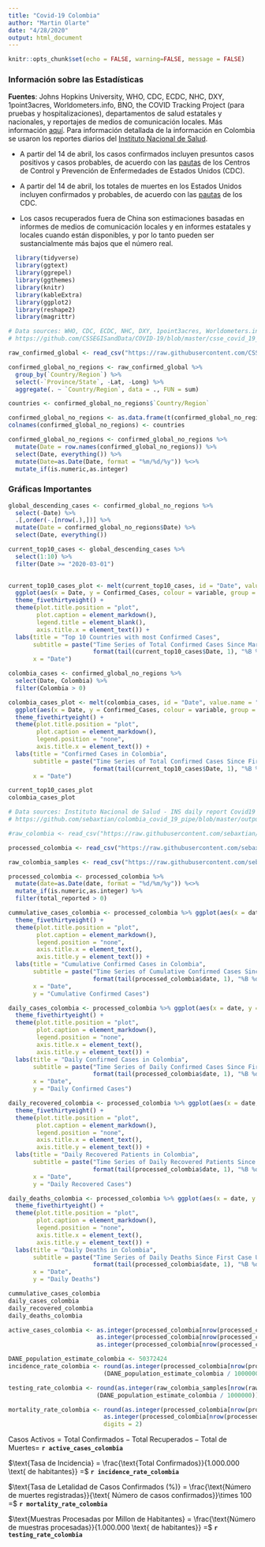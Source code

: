 ```yaml
---
title: "Covid-19 Colombia"
author: "Martin Olarte"
date: "4/28/2020"
output: html_document
---
```


```r
knitr::opts_chunk$set(echo = FALSE, warning=FALSE, message = FALSE)
```

### Información sobre las Estadísticas

**Fuentes**: Johns Hopkins University, WHO, CDC, ECDC, NHC, DXY, 1point3acres, Worldometers.info, BNO, the COVID Tracking Project (para pruebas y hospitalizaciones), departamentos de salud estatales y nacionales, y reportajes de medios de comunicación locales. Más información [aquí](https://urldefense.proofpoint.com/v2/url?u=https-3A__systems.jhu.edu_research_public-2Dhealth_ncov_&d=DwMFaQ&c=n6-cguzQvX_tUIrZOS_4Og&r=ZNGvwmzlj8kMBY6JiOVCuA&m=I4tRzMk97krELxTlEBHo8DfBIHceLgA3njBSxpFaSkY&s=49InWPUk0UW8sqN1BzfKXUioxPiG_Z21fDUGZcgkaWE&e=). Para información detallada de la información en Colombia se usaron los reportes diarios del [Instituto Nacional de Salud](https://www.ins.gov.co/Noticias/Paginas/Coronavirus.aspx).

* A partir del 14 de abril, los casos confirmados incluyen presuntos casos positivos y casos probables, de acuerdo con las [pautas](https://www.cdc.gov/coronavirus/2019-ncov/cases-updates/cases-in-us.html) de los Centros de Control y Prevención de Enfermedades de Estados Unidos (CDC).

* A partir del 14 de abril, los totales de muertes en los Estados Unidos incluyen confirmados y probables, de acuerdo con las [pautas](https://www.cdc.gov/coronavirus/2019-ncov/cases-updates/cases-in-us.html) de los CDC.

* Los casos recuperados fuera de China son estimaciones basadas en informes de medios de comunicación locales y en informes estatales y locales cuando están disponibles, y por lo tanto pueden ser sustancialmente más bajos que el número real.

```r
  library(tidyverse)
  library(ggtext)
  library(ggrepel)
  library(ggthemes)
  library(knitr)
  library(kableExtra)
  library(ggplot2)
  library(reshape2)
  library(magrittr)

# Data sources: WHO, CDC, ECDC, NHC, DXY, 1point3acres, Worldometers.info, BNO, the COVID Tracking Project (testing and hospitalizations), state and national government health departments, and local media reports.
# https://github.com/CSSEGISandData/COVID-19/blob/master/csse_covid_19_data/csse_covid_19_time_series/time_series_covid19_confirmed_global.csv

raw_confirmed_global <- read_csv("https://raw.githubusercontent.com/CSSEGISandData/COVID-19/master/csse_covid_19_data/csse_covid_19_time_series/time_series_covid19_confirmed_global.csv")

confirmed_global_no_regions <- raw_confirmed_global %>%
  group_by(`Country/Region`) %>%
  select(-`Province/State`, -Lat, -Long) %>%
  aggregate(. ~ `Country/Region`, data = ., FUN = sum)

countries <- confirmed_global_no_regions$`Country/Region`

confirmed_global_no_regions <- as.data.frame(t(confirmed_global_no_regions[,-1]))
colnames(confirmed_global_no_regions) <- countries

confirmed_global_no_regions <- confirmed_global_no_regions %>% 
  mutate(Date = row.names(confirmed_global_no_regions)) %>%
  select(Date, everything()) %>%
  mutate(Date=as.Date(Date, format = "%m/%d/%y")) %<>% 
  mutate_if(is.numeric,as.integer)

```

### Gráficas Importantes

```r
global_descending_cases <- confirmed_global_no_regions %>%
  select(-Date) %>%
  .[,order(-.[nrow(.),])] %>%
  mutate(Date = confirmed_global_no_regions$Date) %>%
  select(Date, everything())

current_top10_cases <- global_descending_cases %>%
  select(1:10) %>% 
  filter(Date >= "2020-03-01")
  

current_top10_cases_plot <- melt(current_top10_cases, id = "Date", value.name = "Confirmed_Cases") %>%
  ggplot(aes(x = Date, y = Confirmed_Cases, colour = variable, group = variable)) + geom_line() +
  theme_fivethirtyeight() +
  theme(plot.title.position = "plot",
        plot.caption = element_markdown(),
        legend.title = element_blank(),
        axis.title.x = element_text()) + 
  labs(title = "Top 10 Countries with most Confirmed Cases",
       subtitle = paste("Time Series of Total Confirmed Cases Since March 1, 2020 Until",
                        format(tail(current_top10_cases$Date, 1), "%B %d, %Y")),
       x = "Date")

colombia_cases <- confirmed_global_no_regions %>%
  select(Date, Colombia) %>%
  filter(Colombia > 0)

colombia_cases_plot <- melt(colombia_cases, id = "Date", value.name = "Confirmed_Cases") %>%
  ggplot(aes(x = Date, y = Confirmed_Cases, colour = variable, group = variable)) + geom_line() +
  theme_fivethirtyeight() +
  theme(plot.title.position = "plot",
        plot.caption = element_markdown(),
        legend.position = "none",
        axis.title.x = element_text()) + 
  labs(title = "Confirmed Cases in Colombia",
       subtitle = paste("Time Series of Total Confirmed Cases Since First Case Until",
                        format(tail(current_top10_cases$Date, 1), "%B %d, %Y")),
       x = "Date")

current_top10_cases_plot
colombia_cases_plot
```


```r

# Data sources: Instituto Nacional de Salud - INS daily report Covid19 in Colombia.
# https://github.com/sebaxtian/colombia_covid_19_pipe/blob/master/output/covid19co.csv

#raw_colombia <- read_csv("https://raw.githubusercontent.com/sebaxtian/colombia_covid_19_pipe/master/output/covid19co.csv")

processed_colombia <- read_csv("https://raw.githubusercontent.com/sebaxtian/colombia_covid_19_pipe/master/output/covid19co_time_line.csv")

raw_colombia_samples <- read_csv("https://raw.githubusercontent.com/sebaxtian/colombia_covid_19_pipe/master/output/covid19co_samples_processed.csv")

processed_colombia <- processed_colombia %>%
  mutate(date=as.Date(date, format = "%d/%m/%y")) %<>% 
  mutate_if(is.numeric,as.integer) %>%
  filter(total_reported > 0)

cummulative_cases_colombia <- processed_colombia %>% ggplot(aes(x = date, y = accum_reported)) + geom_line() + 
  theme_fivethirtyeight() +
  theme(plot.title.position = "plot",
        plot.caption = element_markdown(),
        legend.position = "none",
        axis.title.x = element_text(),
        axis.title.y = element_text()) + 
  labs(title = "Cumulative Confirmed Cases in Colombia",
       subtitle = paste("Time Series of Cumulative Confirmed Cases Since First Case Until",
                        format(tail(processed_colombia$date, 1), "%B %d, %Y")),
       x = "Date",
       y = "Cumulative Confirmed Cases")

daily_cases_colombia <- processed_colombia %>% ggplot(aes(x = date, y = total_reported)) + geom_line() + geom_point(shape = 21, colour = "black", fill = "white", size = 1, stroke = 1) + 
  theme_fivethirtyeight() +
  theme(plot.title.position = "plot",
        plot.caption = element_markdown(),
        legend.position = "none",
        axis.title.x = element_text(),
        axis.title.y = element_text()) + 
  labs(title = "Daily Confirmed Cases in Colombia",
       subtitle = paste("Time Series of Daily Confirmed Cases Since First Case Until",
                        format(tail(processed_colombia$date, 1), "%B %d, %Y")),
       x = "Date",
       y = "Daily Confirmed Cases")

daily_recovered_colombia <- processed_colombia %>% ggplot(aes(x = date, y = total_recupered)) + geom_line() + geom_point(shape = 21, colour = "black", fill = "white", size = 1, stroke = 1) + 
  theme_fivethirtyeight() +
  theme(plot.title.position = "plot",
        plot.caption = element_markdown(),
        legend.position = "none",
        axis.title.x = element_text(),
        axis.title.y = element_text()) + 
  labs(title = "Daily Recovered Patients in Colombia",
       subtitle = paste("Time Series of Daily Recovered Patients Since First Case Until",
                        format(tail(processed_colombia$date, 1), "%B %d, %Y")),
       x = "Date",
       y = "Daily Recovered Cases")

daily_deaths_colombia <- processed_colombia %>% ggplot(aes(x = date, y = total_deceased)) + geom_line() + geom_point(shape = 21, colour = "black", fill = "white", size = 1, stroke = 1) + 
  theme_fivethirtyeight() +
  theme(plot.title.position = "plot",
        plot.caption = element_markdown(),
        legend.position = "none",
        axis.title.x = element_text(),
        axis.title.y = element_text()) + 
  labs(title = "Daily Deaths in Colombia",
       subtitle = paste("Time Series of Daily Deaths Since First Case Until",
                        format(tail(processed_colombia$date, 1), "%B %d, %Y")),
       x = "Date",
       y = "Daily Deaths")

cummulative_cases_colombia
daily_cases_colombia
daily_recovered_colombia
daily_deaths_colombia

active_cases_colombia <- as.integer(processed_colombia[nrow(processed_colombia), 3]) - 
                         as.integer(processed_colombia[nrow(processed_colombia), 5]) -
                         as.integer(processed_colombia[nrow(processed_colombia), 7])

DANE_population_estimate_colombia <- 50372424
incidence_rate_colombia <- round(as.integer(processed_colombia[nrow(processed_colombia), 3]) /
                           (DANE_population_estimate_colombia / 1000000))

testing_rate_colombia <- round(as.integer(raw_colombia_samples[nrow(raw_colombia_samples), 2]) /
                         (DANE_population_estimate_colombia / 1000000))

mortality_rate_colombia <- round(as.integer(processed_colombia[nrow(processed_colombia), 7]) /
                           as.integer(processed_colombia[nrow(processed_colombia), 3]) * 100,
                           digits = 2)

```

$\text{Casos Activos} = \text{Total Confirmados} - \text{Total Recuperados} - \text{Total de Muertes} =$ **`r active_cases_colombia`**

$\text{Tasa de Incidencia} = \frac{\text{Total Confirmados}}{1.000.000 \text{ de habitantes}} =$ **`r incidence_rate_colombia`**

$\text{Tasa de Letalidad de Casos Confirmados (%)} = \frac{\text{Número de muertes registradas}}{\text{ Número de casos confirmados}}\times 100 =$ **`r mortality_rate_colombia`**

$\text{Muestras Procesadas por Millon de Habitantes} = \frac{\text{Número de muestras procesadas}}{1.000.000 \text{ de habitantes}} =$ **`r testing_rate_colombia`**